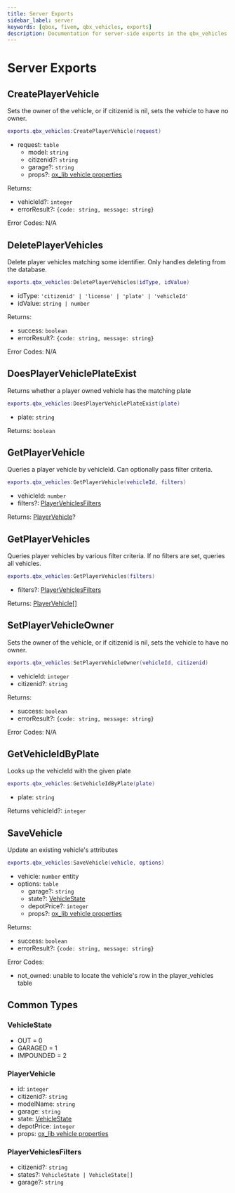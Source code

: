 ```yaml
---
title: Server Exports
sidebar_label: server
keywords: [qbox, fivem, qbx_vehicles, exports]
description: Documentation for server-side exports in the qbx_vehicles resource. These exports provide functionality for managing player vehicles, querying vehicle information, and handling vehicle ownership within the Qbox framework.
---
```


# Server Exports

## CreatePlayerVehicle

Sets the owner of the vehicle, or if citizenid is nil, sets the vehicle to have no owner.

```lua
exports.qbx_vehicles:CreatePlayerVehicle(request)
```

- request: `table`
    - model: `string`
    - citizenid?: `string`
    - garage?: `string`
    - props?: [ox_lib vehicle properties](https://github.com/CommunityOx/ox_lib/blob/master/resource/vehicleProperties/client.lua#L3)

Returns:

- vehicleId?: `integer`
- errorResult?: `{code: string, message: string}`

Error Codes: N/A

## DeletePlayerVehicles

Delete player vehicles matching some identifier. Only handles deleting from the database.

```lua
exports.qbx_vehicles:DeletePlayerVehicles(idType, idValue)
```

- idType: `'citizenid' | 'license' | 'plate' | 'vehicleId'`
- idValue: `string | number`

Returns:

- success: `boolean`
- errorResult?: `{code: string, message: string}`

Error Codes: N/A

## DoesPlayerVehiclePlateExist

Returns whether a player owned vehicle has the matching plate

```lua
exports.qbx_vehicles:DoesPlayerVehiclePlateExist(plate)
```

- plate: `string`

Returns: `boolean`

## GetPlayerVehicle

Queries a player vehicle by vehicleId. Can optionally pass filter criteria.

```lua
exports.qbx_vehicles:GetPlayerVehicle(vehicleId, filters)
```

- vehicleId: `number`
- filters?: [PlayerVehiclesFilters](#playervehiclesfilters)

Returns: [PlayerVehicle](#playervehicle)?

## GetPlayerVehicles

Queries player vehicles by various filter criteria. If no filters are set, queries all vehicles.

```lua
exports.qbx_vehicles:GetPlayerVehicles(filters)
```

- filters?: [PlayerVehiclesFilters](#playervehiclesfilters)

Returns: [PlayerVehicle](#playervehicle)[]

## SetPlayerVehicleOwner

Sets the owner of the vehicle, or if citizenid is nil, sets the vehicle to have no owner.

```lua
exports.qbx_vehicles:SetPlayerVehicleOwner(vehicleId, citizenid)
```

- vehicleId: `integer`
- citizenid?: `string`

Returns:

- success: `boolean`
- errorResult?: `{code: string, message: string}`

Error Codes: N/A

## GetVehicleIdByPlate

Looks up the vehicleId with the given plate

```lua
exports.qbx_vehicles:GetVehicleIdByPlate(plate)
```

- plate: `string`

Returns vehicleId?: `integer`

## SaveVehicle

Update an existing vehicle's attributes

```lua
exports.qbx_vehicles:SaveVehicle(vehicle, options)
```

- vehicle: `number` entity
- options: `table`
    - garage?: `string`
    - state?: [VehicleState](#vehiclestate)
    - depotPrice?: `integer`
    - props?: [ox_lib vehicle properties](https://github.com/CommunityOx/ox_lib/blob/master/resource/vehicleProperties/client.lua#L3)

Returns:

- success: `boolean`
- errorResult?: `{code: string, message: string}`

Error Codes:

- not_owned: unable to locate the vehicle's row in the player_vehicles table

## Common Types

### VehicleState

- OUT = 0
- GARAGED = 1
- IMPOUNDED = 2

### PlayerVehicle

- id: `integer`
- citizenid?: `string`
- modelName: `string`
- garage: `string`
- state: [VehicleState](#vehiclestate)
- depotPrice: `integer`
- props: [ox_lib vehicle properties](https://github.com/CommunityOx/ox_lib/blob/master/resource/vehicleProperties/client.lua#L3)

### PlayerVehiclesFilters

- citizenid?: `string`
- states?: `VehicleState | VehicleState[]`
- garage?: `string`